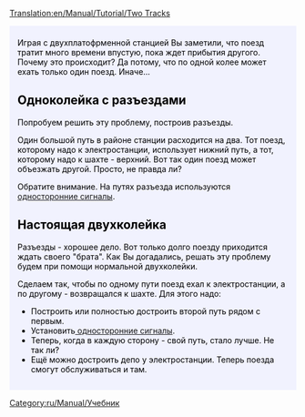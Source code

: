 [[Translation:en/Manual/Tutorial/Two Tracks]]

{{en/Tabs|2|2
|ru/Manual/Tutorial/Две платформы|1. Две платформы<!--
-->|ru/Manual/Tutorial/Две колеи|2. Две колеи}}
<div style="padding:.5em 1em 1em 1em; border-top:none; background-color:#f1f2fe; color:#000;">
{{ru/Manual/Tutorial/Учебник}}
Играя с двухплатофрменной станцией Вы заметили, что поезд тратит много времени впустую, пока ждет прибытия другого.
Почему это происходит? Да потому, что по одной колее может ехать только один поезд. Иначе...

== Одноколейка с разъездами ==
Попробуем решить эту проблему, построив разъезды.
{{en/Phototable|[[File:en/Manual/Tutorial/PartlyDoubleTracks.png|400px]]|Разъезд.|none}}

Один большой путь в районе станции расходится на два. Тот поезд, которому надо к электростанции, использует нижний путь, а тот, которому надо к шахте - верхний. Вот так один поезд может объезжать другой. Просто, не правда ли?

Обратите внимание. На путях разъезда используются [[ru/Manual/Сигналы#odnostoronnii-obychnyi-signal|односторонние сигналы]].

== Настоящая двухколейка ==
Разъезды - хорошее дело. Вот только долго поезду приходится ждать своего "брата". Как Вы догадались, решать эту проблему будем при помощи нормальной двухколейки.
{{en/Phototable|[[File:en/Manual/Tutorial/FullyDoubleTracks.png|400px]]|Двухколеечка.|none}}

Сделаем так, чтобы по одному пути поезд ехал к электростанции, а по другому - возвращался к шахте. Для этого надо:

* Построить или полностью достроить второй путь рядом с первым.
* Установить[[ru/Manual/Сигналы#odnostoronnii-obychnyi-signal| односторонние сигналы]].
* Теперь, когда в каждую сторону - свой путь, стало лучше. Не так ли?
* Ещё можно достроить депо у электростанции. Теперь поезда смогут обслуживаться и там.

</div>
[[Category:ru/Manual/Учебник]]
